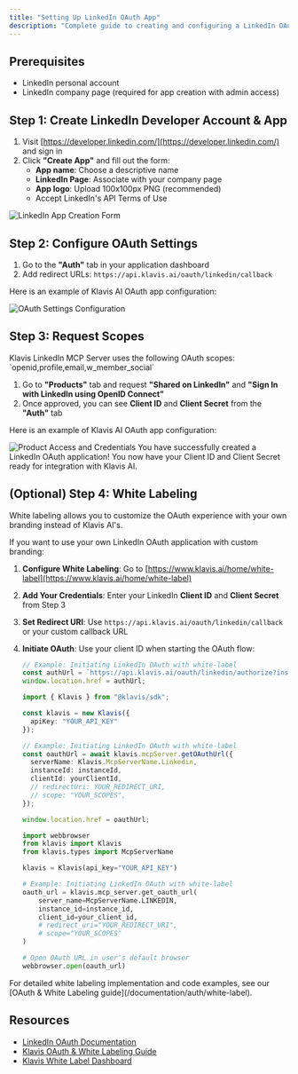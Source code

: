 ```yaml
---
title: "Setting Up LinkedIn OAuth App"
description: "Complete guide to creating and configuring a LinkedIn OAuth application"
---
```


## Prerequisites

- LinkedIn personal account
- LinkedIn company page (required for app creation with admin access)

## Step 1: Create LinkedIn Developer Account & App

1. Visit [https://developer.linkedin.com/](https://developer.linkedin.com/) and sign in
2. Click **"Create App"** and fill out the form:
   - **App name**: Choose a descriptive name
   - **LinkedIn Page**: Associate with your company page
   - **App logo**: Upload 100x100px PNG (recommended)
   - Accept LinkedIn's API Terms of Use

<img src="/images/knowledge-base/linkedin_oauth_app/step1.png" alt="LinkedIn App Creation Form" />

## Step 2: Configure OAuth Settings

1. Go to the **"Auth"** tab in your application dashboard
2. Add redirect URLs: `https://api.klavis.ai/oauth/linkedin/callback`

Here is an example of Klavis AI OAuth app configuration:

<img src="/images/knowledge-base/linkedin_oauth_app/step2.png" alt="OAuth Settings Configuration" />

## Step 3: Request Scopes

<Note>
Klavis LinkedIn MCP Server uses the following OAuth scopes: `openid,profile,email,w_member_social`
</Note>

1. Go to **"Products"** tab and request **"Shared on LinkedIn"** and **"Sign In with LinkedIn using OpenID Connect"**
2. Once approved, you can see **Client ID** and **Client Secret** from the **"Auth"** tab

Here is an example of Klavis AI OAuth app configuration:

<img src="/images/knowledge-base/linkedin_oauth_app/step3.png" alt="Product Access and Credentials" />

<Check>
You have successfully created a LinkedIn OAuth application! You now have your Client ID and Client Secret ready for integration with Klavis AI.
</Check>

## (Optional) Step 4: White Labeling 

<Note>
White labeling allows you to customize the OAuth experience with your own branding instead of Klavis AI's.
</Note>

If you want to use your own LinkedIn OAuth application with custom branding:

1. **Configure White Labeling**: Go to [https://www.klavis.ai/home/white-label](https://www.klavis.ai/home/white-label)
2. **Add Your Credentials**: Enter your LinkedIn **Client ID** and **Client Secret** from Step 3
3. **Set Redirect URI**: Use `https://api.klavis.ai/oauth/linkedin/callback` or your custom callback URL
4. **Initiate OAuth**: Use your client ID when starting the OAuth flow:

   <CodeGroup>
   
   ```javascript without SDK
   // Example: Initiating LinkedIn OAuth with white-label
   const authUrl = `https://api.klavis.ai/oauth/linkedin/authorize?instance_id=${instanceId}&client_id=${yourClientId}`;
   window.location.href = authUrl;
   ```
   
   ```typescript TypeScript SDK
   import { Klavis } from "@klavis/sdk";
   
   const klavis = new Klavis({
     apiKey: "YOUR_API_KEY"
   });
   
   // Example: Initiating LinkedIn OAuth with white-label
   const oauthUrl = await klavis.mcpServer.getOAuthUrl({
     serverName: Klavis.McpServerName.Linkedin,
     instanceId: instanceId,
     clientId: yourClientId,
     // redirectUri: YOUR_REDIRECT_URI,
     // scope: "YOUR_SCOPES", 
   });
   
   window.location.href = oauthUrl;
   ```
   
   ```python Python SDK
   import webbrowser
   from klavis import Klavis
   from klavis.types import McpServerName
   
   klavis = Klavis(api_key="YOUR_API_KEY")
   
   # Example: Initiating LinkedIn OAuth with white-label
   oauth_url = klavis.mcp_server.get_oauth_url(
       server_name=McpServerName.LINKEDIN,
       instance_id=instance_id,
       client_id=your_client_id,
       # redirect_uri="YOUR_REDIRECT_URI",
       # scope="YOUR_SCOPES"
   )
   
   # Open OAuth URL in user's default browser
   webbrowser.open(oauth_url)
   ```
   
   </CodeGroup>

<Tip>
For detailed white labeling implementation and code examples, see our [OAuth & White Labeling guide](/documentation/auth/white-label).
</Tip>

## Resources
- [LinkedIn OAuth Documentation](https://docs.microsoft.com/en-us/linkedin/shared/authentication/authorization-code-flow)
- [Klavis OAuth & White Labeling Guide](/documentation/auth/white-label)
- [Klavis White Label Dashboard](https://www.klavis.ai/home/white-label)